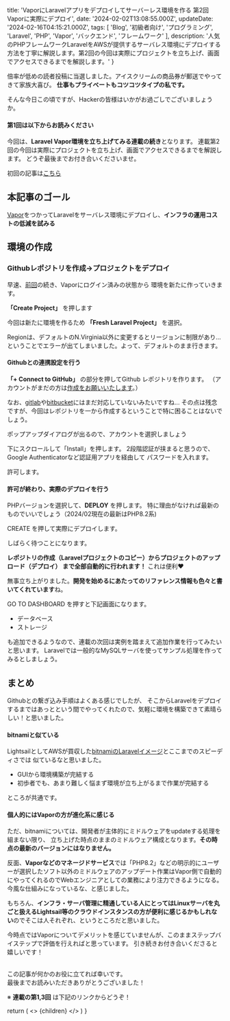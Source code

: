 
  title: 'VaporにLaravelアプリをデプロイしてサーバーレス環境を作る 第2回 Vaporに実際にデプロイ',
  date: '2024-02-02T13:08:55.000Z',
  updateDate: '2024-02-16T04:15:21.000Z',
  tags: [
    'Blog',
    '初級者向け',
    'プログラミング',
    'Laravel',
    'PHP',
    'Vapor',
    'バックエンド',
    'フレームワーク'
  ],
  description: '人気のPHPフレームワークLaravelをAWSが提供するサーバレス環境にデプロイする方法を丁寧に解説します。第2回の今回は実際にプロジェクトを立ち上げ、画面でアクセスできるまでを解説します。'
}

倍率が低めの読者投稿に当選しました。アイスクリームの商品券が郵送でやってきて家族大喜び。
**仕事もプライベートもコツコツタイプの私です。**

そんな今日この頃ですが、Hackerの皆様はいかがお過ごしでございましょうか。

#### 第1回は以下からお読みください

今回は、**Laravel Vapor環境を立ち上げてみる連載の続き**となります。
連載第2回の今回は実際にプロジェクトを立ち上げ、画面でアクセスできるまでを解説します。
どうぞ最後までお付き合いくださいませ。

初回の記事は[こちら](https://moldspoon.jp/blog/posts/deploy-to-laravel-vapor)

## 本記事のゴール

[Vapor](https://vapor.laravel.com/)をつかってLaravelをサーバレス環境にデプロイし、**インフラの運用コストの低減を試みる** 

## 環境の作成

### Githubレポジトリを作成→プロジェクトをデプロイ

早速、[前回](https://moldspoon.jp/blog/posts/deploy-to-laravel-vapor)の続き、Vaporにログイン済みの状態から
環境を新たに作っていきます。

<MdxImage month="202401" image="vp201.png" annotation="" />

**「Create Project」** を押します
<MdxImage month="202401" image="vp202.png" annotation="" />

今回は新たに環境を作るため **「Fresh Laravel Project」** を選択。
<MdxImage month="202401" image="vp203.png" annotation="" />

Regionは、デフォルトのN.Virginia以外に変更するとリージョンに制限があり...
ということでエラーが出てしまいました。よって、デフォルトのまま行きます。

#### Githubとの連携設定を行う

**「+ Connect to GitHub」** の部分を押してGithub レポジトリを作ります。
（アカウントがまだの方は[作成をお願いいたします](https://docs.github.com/ja/repositories/creating-and-managing-repositories/quickstart-for-repositories)。）
<MdxImage month="202401" image="vp205.png" annotation="" />

なお、[gitlab](https://gitlab.com/)や[bitbucket](https://bitbucket.org/)にはまだ対応していないみたいですね...
その点は残念ですが、今回はレポジトリを一から作成するということで特に困ることはないでしょう。

<MdxImage month="202401" image="vp206.png" annotation="" />

ポップアップダイアログが出るので、アカウントを選択しましょう

<MdxImage month="202401" image="vp207.png" annotation="" />

下にスクロールして「Install」を押します。
2段階認証が挟まると思うので、Google Authenticatorなど認証用アプリを経由して
パスワードを入れます。

<MdxImage month="202401" image="vp208.png" annotation="" />

許可します。

#### 許可が終わり、実際のデプロイを行う


PHPバージョンを選択して、**DEPLOY** を押します。
特に理由がなければ最新のものでいいでしょう（2024/02現在の最新はPHP8.2系)

<MdxImage month="202401" image="vp209.png" annotation="" />

<span className="hoso">CREATE を押して実際にデプロイ</span>します。

<MdxImage month="202401" image="vp210.png" annotation="" />

しばらく待つことになります。

**レポジトリの作成（Laravelプロジェクトのコピー）からプロジェクトのアップロード（デプロイ）
まで全部自動的に行われます！** これは便利❤️

<MdxImage month="202401" image="vp211.png" annotation="" />

無事立ち上がりました。**開発を始めるにあたってのリファレンス情報も色々と書いてくれています**ね。

GO TO DASHBOARD を押すと下記画面になります。

- データベース
- ストレージ

も追加できるようなので、連載の次回は実例を踏まえて追加作業を行ってみたいと思います。
Laravelでは一般的なMySQLサーバを使ってサンプル処理を作ってみるとしましょう。

<MdxImage month="202401" image="vp211.png" annotation="" />


## まとめ

Githubとの繋ぎ込み手順はよくある感じでしたが、
そこからLaravelをデプロイするまではあっとという間でやってくれたので、気軽に環境を構築できて素晴らしい！と思いました。

#### bitnamiと似ている

LightsailとしてAWSが買収した[bitnamiのLaravelイメージ](https://bitnami.com/stack/laravel)とここまでのスピーディさでは
似ているなと思いました。

- GUIから環境構築が完結する
- 初歩者でも、あまり難しく悩まず環境が立ち上がるまで作業が完結する

ところが共通です。
<br />

#### 個人的にはVaporの方が進化系に感じる

ただ、bitnamiについては、開発者が主体的にミドルウェアをupdateする処理を組まない限り、
立ち上げた時点のままのミドルウェア構成となります。**その時点の最新のバージョンにはなりません。**

反面、**Vaporなどのマネージドサービス**では「PHP8.2」などの明示的にユーザーが選択したソフト以外の<span className="hoso">ミドルウェアのアップデート作業はVapor側で自動的にやってくれるのでWebエンジニアとしての業務により注力できるようになる。</span>今風な仕組みになっているな、と感じました。

もちろん、**インフラ・サーバ管理に精通している人にとってはLinuxサーバを丸ごと扱えるLightsail等のクラウドインスタンスの方が便利に感じるかもしれない**のでそこは人それぞれ、というところだと思いました。

<span className="hoso">今時点ではVaporについてデメリットを感じていません</span>が、このままステップバイステップで評価を行えればと思っています。
引き続きお付き合いくださると嬉しいです！

<br />
この記事が何かのお役に立てれば幸いです。<br />
最後までお読みいただきありがとうございました！

※ **連載の第1,3回** は下記のリンクからどうぞ！

  return (
    <Layout meta={meta}>
      <>
        {children}
      </>
    </Layout>
  )
}